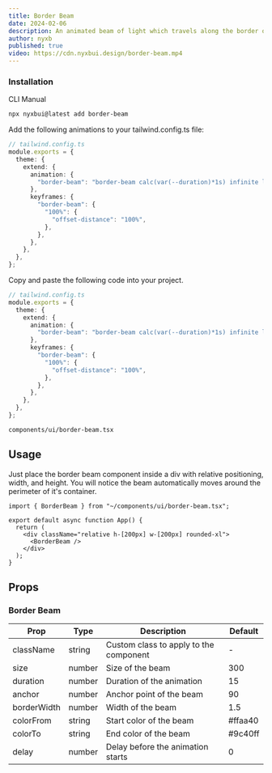```yaml
---
title: Border Beam
date: 2024-02-06
description: An animated beam of light which travels along the border of its container.
author: nyxb
published: true
video: https://cdn.nyxbui.design/border-beam.mp4
---
```


<ComponentPreview name="border-beam-demo" />


### Installation

<Tabs defaultValue="cli">

<TabsList>
  <TabsTrigger value="cli">CLI</TabsTrigger>
  <TabsTrigger value="manual">Manual</TabsTrigger>
</TabsList>
<TabsContent value="cli">

```bash
npx nyxbui@latest add border-beam
```

Add the following animations to your tailwind.config.ts file:

```ts
// tailwind.config.ts
module.exports = {
  theme: {
    extend: {
      animation: {
        "border-beam": "border-beam calc(var(--duration)*1s) infinite linear",
      },
      keyframes: {
        "border-beam": {
          "100%": {
            "offset-distance": "100%",
          },
        },
      },
    },
  },
};
```

</TabsContent>

<TabsContent value="manual">

<Steps>

Copy and paste the following code into your project.

```ts
// tailwind.config.ts
module.exports = {
  theme: {
    extend: {
      animation: {
        "border-beam": "border-beam calc(var(--duration)*1s) infinite linear",
      },
      keyframes: {
        "border-beam": {
          "100%": {
            "offset-distance": "100%",
          },
        },
      },
    },
  },
};
```

```text
components/ui/border-beam.tsx
```

<ComponentSource name="border-beam" />

</Steps>

</TabsContent>

</Tabs>

## Usage

Just place the border beam component inside a div with relative positioning, width, and height. You will notice the beam automatically moves around the perimeter of it's container.

```tsx
import { BorderBeam } from "~/components/ui/border-beam.tsx";

export default async function App() {
  return (
    <div className="relative h-[200px] w-[200px] rounded-xl">
      <BorderBeam />
    </div>
  );
}
```

## Props

### Border Beam

| Prop        | Type   | Description                            | Default |
| ----------- | ------ | -------------------------------------- | ------- |
| className   | string | Custom class to apply to the component | -       |
| size        | number | Size of the beam                       | 300     |
| duration    | number | Duration of the animation              | 15      |
| anchor      | number | Anchor point of the beam               | 90      |
| borderWidth | number | Width of the beam                      | 1.5     |
| colorFrom   | string | Start color of the beam                | #ffaa40 |
| colorTo     | string | End color of the beam                  | #9c40ff |
| delay       | number | Delay before the animation starts      | 0       |

